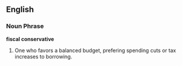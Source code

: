 ==English==

===Noun Phrase===
'''fiscal conservative'''

# One who favors a balanced budget, prefering spending cuts or tax increases to borrowing.